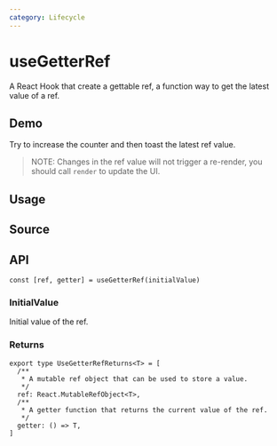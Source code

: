 ```yaml
---
category: Lifecycle
---
```


# useGetterRef


<HooksType category={frontmatter.category} lowLevel />

A React Hook that create a gettable ref, a function way to get the latest value of a ref.

## Demo

Try to increase the counter and then toast the latest ref value.

> NOTE: Changes in the ref value will not trigger a re-render, you should call `render` to update the UI.


<App />

## Usage



## Source


<Source />

## API

```tsx
const [ref, getter] = useGetterRef(initialValue)
```

### InitialValue

Initial value of the ref.

### Returns

```tsx
export type UseGetterRefReturns<T> = [
  /**
   * A mutable ref object that can be used to store a value.
   */
  ref: React.MutableRefObject<T>,
  /**
   * A getter function that returns the current value of the ref.
   */
  getter: () => T,
]
```
